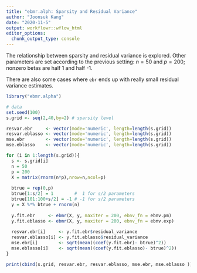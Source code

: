```yaml
---
title: "ebmr.alph: Sparsity and Residual Variance"
author: "Joonsuk Kang"
date: "2020-11-5"
output: workflowr::wflow_html
editor_options:
  chunk_output_type: console
---
```


The relationship between sparsity and residual variance is explored. Other parameters are set according to the previous setting: $n=50$ and $p=200$; nonzero betas are half 1 and half -1.

There are also some cases where `ebr` ends up with really small residual variance estimates.


```r
library("ebmr.alpha")

# data
set.seed(100)
s.grid <- seq(2,40,by=2) # sparsity level

resvar.ebr     <- vector(mode='numeric', length=length(s.grid))
resvar.eblasso <- vector(mode='numeric', length=length(s.grid))
mse.ebr        <- vector(mode='numeric', length=length(s.grid))
mse.eblasso    <- vector(mode='numeric', length=length(s.grid))

for (i in 1:length(s.grid)){
  s <- s.grid[i]
  n = 50
  p = 200
  X = matrix(rnorm(n*p),nrow=n,ncol=p)
  
  btrue = rep(0,p)
  btrue[1:s/2] = 1        #  1 for s/2 parameters
  btrue[101:100+s/2] = -1 # -1 for s/2 parameters
  y = X %*% btrue + rnorm(n)
  
  y.fit.ebr     <- ebmr(X, y, maxiter = 200, ebnv_fn = ebnv.pm)
  y.fit.eblasso <- ebmr(X, y, maxiter = 200, ebnv_fn = ebnv.exp)
  
  resvar.ebr[i]     <- y.fit.ebr$residual_variance
  resvar.eblasso[i] <- y.fit.eblasso$residual_variance
  mse.ebr[i]        <- sqrt(mean((coef(y.fit.ebr)- btrue)^2))
  mse.eblasso[i]    <- sqrt(mean((coef(y.fit.eblasso)- btrue)^2))
}

print(cbind(s.grid, resvar.ebr, resvar.eblasso, mse.ebr, mse.eblasso ))
```
